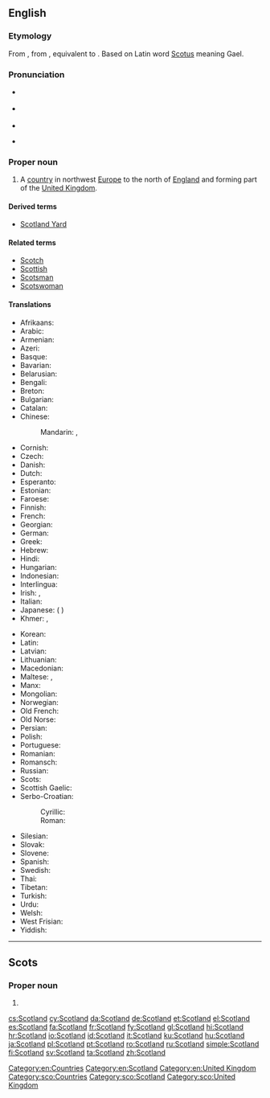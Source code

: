 ==English==
{{wikipedia}}

===Etymology===
From {{etyl|enm|en}}, from {{etyl|ang|en}} {{term|Scotland||Ireland", later also "Scotland|lit=land of the Scots|lang=ang}}, equivalent to {{compound|Scot|land|lang=-}}. Based on Latin word [[Scotus]] meaning Gael.

===Pronunciation===
* {{a|UK}} {{IPA|/ˈskɒt.lənd/}}
* {{a|US}} {{IPA|/ˈskɑt.lənd/}}
* {{audio|en-us-Scotland.ogg|Audio (US)}}
* {{a|Scotland}} {{IPA|/ˈskɔʔ.lənd/}}

===Proper noun===
{{en-proper noun}}

# A [[country]] in northwest [[Europe]] to the north of [[England]] and forming part of the [[United Kingdom]].

====Derived terms====
* [[Scotland Yard]]

====Related terms====
* [[Scotch]]
* [[Scottish]]
* [[Scotsman]]
* [[Scotswoman]]

====Translations====
{{trans-top|country in northwest Europe to the north of England}}
* Afrikaans: {{t-|af|Skotland}}
* Arabic: {{t-|ar|إسكتلندا|f|tr='iskutlanda}}
* Armenian: {{t-|hy|Շոտլանդիա|tr=Šotlandia}}
* Azeri: {{t+|az|Şotlandiya}}
* Basque: {{t+|eu|Eskozia}}
* Bavarian: {{tø|bar|Schottland}}
* Belarusian: {{t-|be|Шатландыя|f|tr=Šatlándyja}}
* Bengali: {{t-|bn|স্কটল্যান্ড|tr=skaṭlyānḍa|sc=Beng}}
* Breton: {{t+|br|Bro-Skos}}
* Bulgarian: {{t-|bg|Шотландия|f|tr=Šotlándija}}
* Catalan: {{t-|ca|Escòcia|f}}
* Chinese:
*: Mandarin: {{t|cmn|蘇格蘭|sc=Hani}}, {{t-|cmn|苏格兰|tr=Sūgélán|sc=Hani}}
* Cornish: {{t-|kw|Alban}}
* Czech: {{t+|cs|Skotsko}}
* Danish: {{t+|da|Skotland}}
* Dutch: {{t+|nl|Schotland}}
* Esperanto: {{t-|eo|Skotlando}}
* Estonian: {{t+|et|Šotimaa}}
* Faroese: {{t-|fo|Skotland|n}}
* Finnish: {{t+|fi|Skotlanti}}
* French: {{t+|fr|Écosse|f}}
* Georgian: {{t-|ka|შოტლანდია|tr=šotʼlandia|sc=Geor}}
* German: {{t+|de|Schottland|n}}
* Greek: {{t+|el|Σκωτία|f|tr=Skotía}}
* Hebrew: {{t-|he|סקוטלנד|m|tr=skótland}}
* Hindi: {{t-|hi|स्कॉटलैंड|tr=skoṭlaiṇḍ}}
* Hungarian: {{t+|hu|Skócia}}
* Indonesian: {{t-|id|Skotlandia}}
* Interlingua: {{t-|ia|Scotia}}
* Irish: {{t-|ga|Albain|f}}, {{t-|ga|Alba}}
* Italian: {{t+|it|Scozia|f}}
* Japanese: {{t+|ja|スコットランド|tr=Sukottorándo}} ({{qualifier|obsolete}} {{t-|ja|蘇格蘭}})
* Khmer: {{t-|km|ប្រទេសស្កុត|sc=Khmr|tr=prɑteih skot}}, {{t-|km|ស្កុតលែនដ៍|sc=Khmr|tr=skotlɛɛn}}
{{trans-mid}}
* Korean: {{t-|ko|스코틀랜드|tr=Seukoteullaendeu|sc=Hang}}
* Latin: {{t-|la|Caledonia|f}}
* Latvian: {{t-|lv|Skotija|f}}
* Lithuanian: {{t-|lt|Škotija|f}}
* Macedonian: {{t+|mk|Шкотска|f|tr=Škótska}}
* Maltese: {{t-|mt|Skozja}}, {{t-|mt|l-Iskozja}}
* Manx: {{t-|gv|Albey}}
* Mongolian: {{t-|mn|Шотланд|tr=Šotlánd|sc=Cyrl}}
* Norwegian: {{t+|no|Skottland}}
* Old French: {{tø|fro|Escoce|f}}
* Old Norse: {{tø|non|Skotland|n}}
* Persian: {{t+|fa|اسکاتلند|tr=Eskâtland}}
* Polish: {{t+|pl|Szkocja|f}}
* Portuguese: {{t+|pt|Escócia|f}}
* Romanian: {{t-|ro|Scoția|f}}
* Romansch: {{t-|rm|Scozia|f}}
* Russian: {{t+|ru|Шотландия|f|tr=Šotlándija}}
* Scots: {{tø|sco|Scotland}}
* Scottish Gaelic: {{t-|gd|Alba|f}}
* Serbo-Croatian:
*: Cyrillic: {{t-|sh|Шкотска|f|alt=Шко̏тска|sc=Cyrl}}
*: Roman: {{t-|sh|Škotska|f|alt=Škȍtskā}}
* Silesian: {{tø|szl|Szkocyjo|f}}
* Slovak: {{t-|sk|Škótsko|n}}
* Slovene: {{t+|sl|Škotska|alt=Škótska|f}}
* Spanish: {{t+|es|Escocia|f}}
* Swedish: {{t+|sv|Skottland}}
* Thai: {{t-|th|สกอตแลนด์|tr=sòk-òt-laen}}
* Tibetan: {{t-|bo|སུའུ་ཀེ་ལན་|tr=su ke len|sc=Tibt}}
* Turkish: {{t+|tr|İskoçya}}
* Urdu: {{t-|ur|اسکاچستان}}
* Welsh: {{t-|cy|Alban|f|alt=Yr Alban}}
* West Frisian: {{t+|fy|Skotlân}}
* Yiddish: {{t-|yi|שאָטלאַנד|tr=shotland}}
{{trans-bottom}}

[[Category:en:Countries]]
[[Category:en:Scotland]]
[[Category:en:United Kingdom]]

----

==Scots==
{{wikipedia|lang=sco}}

===Proper noun===
{{sco-proper noun}}

# {{l|en|Scotland}}

[[Category:sco:Countries]]
[[Category:sco:Scotland]]
[[Category:sco:United Kingdom]]

[[cs:Scotland]]
[[cy:Scotland]]
[[da:Scotland]]
[[de:Scotland]]
[[et:Scotland]]
[[el:Scotland]]
[[es:Scotland]]
[[fa:Scotland]]
[[fr:Scotland]]
[[fy:Scotland]]
[[gl:Scotland]]
[[hi:Scotland]]
[[hr:Scotland]]
[[io:Scotland]]
[[id:Scotland]]
[[it:Scotland]]
[[ku:Scotland]]
[[hu:Scotland]]
[[ja:Scotland]]
[[pl:Scotland]]
[[pt:Scotland]]
[[ro:Scotland]]
[[ru:Scotland]]
[[simple:Scotland]]
[[fi:Scotland]]
[[sv:Scotland]]
[[ta:Scotland]]
[[zh:Scotland]]